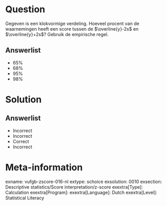 Question
========

Gegeven is een klokvormige verdeling. Hoeveel procent van de waarnemingen heeft een score tussen de $\overline{y}-2s$ en $\overline{y}+2s$? Gebruik de empirische regel.
  
Answerlist
----------
* 65%
* 68%
* 95%
* 98%


Solution
========

Answerlist
----------
* Incorrect
* Incorrect
* Correct
* Incorrect

Meta-information
================
exname: vufgb-zscore-016-nl
extype: schoice
exsolution: 0010
exsection: Descriptive statistics/Score interpretation/z-score
exextra[Type]: Calculation
exextra[Program]: 
exextra[Language]: Dutch
exextra[Level]: Statistical Literacy